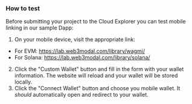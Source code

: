 ### How to test

Before submitting your project to the Cloud Explorer you can test mobile linking in our sample Dapp:

1. On your mobile device, visit the appropriate link:
- For EVM: https://lab.web3modal.com/library/wagmi/
- For Solana: https://lab.web3modal.com/library/solana/

2. Click the "Custom Wallet" button and fill in the form with your wallet information. The website will reload and your wallet will be stored locally.
3. Click the "Connect Wallet" button and choose you mobile wallet. It _should_ automatically open and redirect to your wallet.
